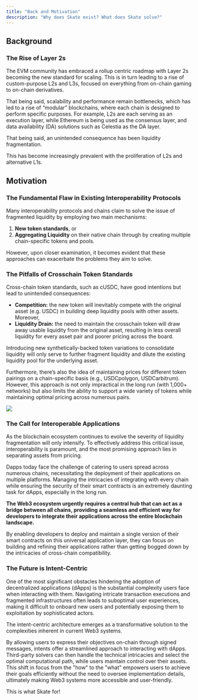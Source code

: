 ```yaml
---
title: "Back and Motivation"
description: "Why does Skate exist? What does Skate solve?"
---
```


## Background

### The Rise of Layer 2s

The EVM community has embraced a rollup centric roadmap with Layer 2s becoming the new standard for scaling. This is in turn leading to a rise of custom-purpose L2s and L3s, focused on everything from on-chain gaming to on-chain derivatives.

That being said, scalability and performance remain bottlenecks, which has led to a rise of “modular” blockchains, where each chain is designed to perform specific purposes. For example, L2s are each serving as an execution layer, while Ethereum is being used as the consensus layer, and data availability (DA) solutions such as Celestia as the DA layer.&#x20;

That being said, an unintended consequence has been liquidity fragmentation.

This has become increasingly prevalent with the proliferation of L2s and alternative L1s.

## Motivation

### The Fundamental Flaw in Existing Interoperability Protocols

Many interoperability protocols and chains claim to solve the issue of fragmented liquidity by employing two main mechanisms:&#x20;

1. **New token standards**, or&#x20;
2. **Aggregating Liquidity** on their native chain through by creating multiple chain-specific tokens and pools.&#x20;

However, upon closer examination, it becomes evident that these approaches can exacerbate the problems they aim to solve.

### The Pitfalls of Crosschain Token Standards

Cross-chain token standards, such as cUSDC, have good intentions but lead to unintended consequences:

* **Competition:** the new token will inevitably compete with the original asset (e.g. USDC) in building deep liquidity pools with other assets. Moreover,
* **Liquidity Drain:**  the need to maintain the crosschain token will draw away usable liquidity from the original asset, resulting in less overall liquidity for every asset pair and poorer pricing across the board.&#x20;

Introducing new synthetically-backed token variations to consolidate liquidity will only serve to further fragment liquidity and dilute the existing liquidity pool for the underlying asset.

Furthermore, there’s also the idea of maintaining prices for different token pairings on a chain-specific basis (e.g., USDCpolygon, USDCarbitrum). However, this approach is not only impractical in the long run (with 1,000+ networks) but also limits the ability to support a wide variety of tokens while maintaining optimal pricing across numerous pairs.


<Frame caption="Skate as an Execution Layer">
  <img src="/images/introduction/architecture_overview.png" style={{ borderRadius: '0.5rem' }} />
</Frame>

### The Call for Interoperable Applications

As the blockchain ecosystem continues to evolve the severity of liquidity fragmentation will only intensify. To effectively address this critical issue, interoperability is paramount, and the most promising approach lies in separating assets from pricing.

Dapps today face the challenge of catering to users spread across numerous chains, necessitating the deployment of their applications on multiple platforms. Managing the intricacies of integrating with every chain while ensuring the security of their smart contracts is an extremely daunting task for dApps, especially in the long run.

**The Web3 ecosystem urgently requires a central hub that can act as a bridge between all chains, providing a seamless and efficient way for developers to integrate their applications across the entire blockchain landscape.**&#x20;

By enabling developers to deploy and maintain a single version of their smart contracts on this universal application layer, they can focus on building and refining their applications rather than getting bogged down by the intricacies of cross-chain compatibility.

### The Future is Intent-Centric

One of the most significant obstacles hindering the adoption of decentralized applications (dApps) is the substantial complexity users face when interacting with them. Navigating intricate transaction executions and fragmented infrastructures often leads to suboptimal user experiences, making it difficult to onboard new users and potentially exposing them to exploitation by sophisticated actors.

The intent-centric architecture emerges as a transformative solution to the complexities inherent in current Web3 systems.&#x20;

By allowing users to express their objectives on-chain through signed messages, intents offer a streamlined approach to interacting with dApps. Third-party solvers can then handle the technical intricacies and select the optimal computational path, while users maintain control over their assets. This shift in focus from the "how" to the "what" empowers users to achieve their goals efficiently without the need to oversee implementation details, ultimately making Web3 systems more accessible and user-friendly.

This is what Skate for!
